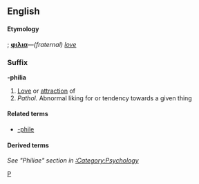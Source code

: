 ==English==

====Etymology====
{{Gr.}}; '''[[φιλια]]'''&mdash;''(fraternal) [[love]]''

===Suffix===
'''-philia'''
# [[Love]] or [[attraction]] of
# ''Pathol.'' Abnormal liking for or tendency towards a given thing

====Related terms====
* [[-phile]]

====Derived terms====
''See "Philiae" section in [[:Category:Psychology]]''

[[Category:English combining forms|P]]